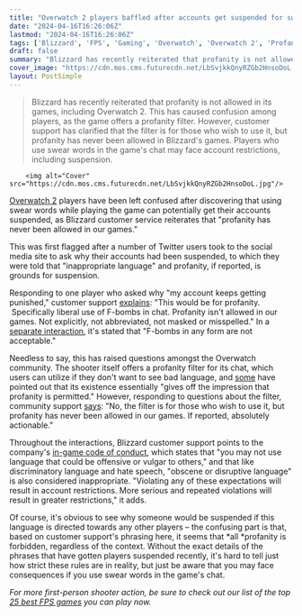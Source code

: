 ```yaml
---
title: "Overwatch 2 players baffled after accounts get suspended for swearing, as Blizzard customer support reiterates that 'profanity has never been allowed in our games'"
date: "2024-04-16T16:26:06Z"
lastmod: "2024-04-16T16:26:06Z"
tags: ['Blizzard', 'FPS', 'Gaming', 'Overwatch', 'Overwatch 2', 'Profanity', 'Swear Words', 'Suspension', 'Terms of Service']
draft: false
summary: "Blizzard has recently reiterated that profanity is not allowed in its games, including Overwatch 2. This has caused confusion among players, as the game offers a profanity filter. However, customer support has clarified that the filter is for those who wish to use it, but profanity has never been allowed in Blizzard's games. Players who use swear words in the game's chat may face account restrictions, including suspension."
cover_image: "https://cdn.mos.cms.futurecdn.net/LbSvjkkQnyRZGb2HnsoDoL.jpg" 
layout: PostSimple
---
```

> Blizzard has recently reiterated that profanity is not allowed in its games, including Overwatch 2. This has caused confusion among players, as the game offers a profanity filter. However, customer support has clarified that the filter is for those who wish to use it, but profanity has never been allowed in Blizzard's games. Players who use swear words in the game's chat may face account restrictions, including suspension.


        <img alt="Cover" src="https://cdn.mos.cms.futurecdn.net/LbSvjkkQnyRZGb2HnsoDoL.jpg"/>
        
[Overwatch 2](https://www.gamesradar.com/overwatch-2-guide/) players have been left confused after discovering that using swear words while playing the game can potentially get their accounts suspended, as Blizzard customer service reiterates that "profanity has never been allowed in our games."

This was first flagged after a number of Twitter users took to the social media site to ask why their accounts had been suspended, to which they were told that "inappropriate language" and profanity, if reported, is grounds for suspension. 

Responding to one player who asked why "my account keeps getting punished," customer support [<u>explains</u>](https://x.com/BlizzardCS/status/1779582827744436732): "This would be for profanity.  Specifically liberal use of F-bombs in chat. Profanity isn't allowed in our games. Not explicitly, not abbreviated, not masked or misspelled." In a [<u>separate interaction</u>](https://x.com/BlizzardCS/status/1779672543663636713), it's stated that "F-bombs in any form are not acceptable."

Needless to say, this has raised questions amongst the Overwatch community. The shooter itself offers a profanity filter for its chat, which users can utilize if they don't want to see bad language, and [<u>some</u>](https://x.com/Kephrii/status/1779890456580559011) have pointed out that its existence essentially "gives off the impression that profanity is permitted." However, responding to questions about the filter, community support [says](https://x.com/BlizzardCS/status/1779566387226108087): "No, the filter is for those who wish to use it, but profanity has never been allowed in our games. If reported, absolutely actionable."

Throughout the interactions, Blizzard customer support points to the company's [<u>in-game code of conduct</u>](https://us.battle.net/support/en/article/42673), which states that "you may not use language that could be offensive or vulgar to others," and that like discriminatory language and hate speech, "obscene or disruptive language" is also considered inappropriate. "Violating any of these expectations will result in account restrictions. More serious and repeated violations will result in greater restrictions," it adds.

Of course, it's obvious to see why someone would be suspended if this language is directed towards any other players – the confusing part is that, based on customer support's phrasing here, it seems that *all *profanity is forbidden, regardless of the context. Without the exact details of the phrases that have gotten players suspended recently, it's hard to tell just how strict these rules are in reality, but just be aware that you may face consequences if you use swear words in the game's chat.

*For more first-person shooter action, be sure to check out our list of the top *[<em>25 best FPS games</em>](https://www.gamesradar.com/best-fps-games/)* you can play now.*
        